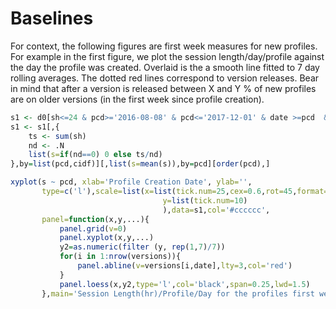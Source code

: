 # Baselines

For context, the following figures are first week measures for new profiles.
For example in the first figure, we plot the session length/day/profile against
the day the profile was created. Overlaid is the a smooth line fitted to 7 day
rolling averages. The dotted red lines correspond to version releases. Bear in
mind that after a version is released between X and Y % of new profiles are on
older versions (in the first week since profile creation).


```r
s1 <- d0[sh<=24 & pcd>='2016-08-08' & pcd<='2017-12-01' & date >=pcd  & date<=(pcd+6),]
s1 <- s1[,{
    ts <- sum(sh)
    nd <- .N
    list(s=if(nd==0) 0 else ts/nd)
},by=list(pcd,cidf)][,list(s=mean(s)),by=pcd][order(pcd),]

xyplot(s ~ pcd, xlab='Profile Creation Date', ylab='',
       type=c('l'),scale=list(x=list(tick.num=25,cex=0.6,rot=45,format='%Y-%m-%d'),
                                  y=list(tick.num=10)
                                  ),data=s1,col='#cccccc',
       panel=function(x,y,...){
           panel.grid(v=0)
           panel.xyplot(x,y,...)
           y2=as.numeric(filter (y, rep(1,7)/7))
           for(i in 1:nrow(versions)){
               panel.abline(v=versions[i,date],lty=3,col='red')
           }
           panel.loess(x,y2,type='l',col='black',span=0.25,lwd=1.5)
       },main='Session Length(hr)/Profile/Day for the profiles first week')
```
